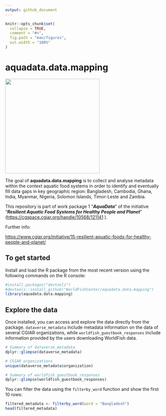 ```yaml
---
output: github_document
---
```


<!-- README.md is generated from README.Rmd. Please edit that file -->

```r
knitr::opts_chunk$set(
  collapse = TRUE,
  comment = "#>",
  fig.path = "man/figures",
  out.width = "100%"
)
```

# aquadata.data.mapping

<!-- badges: start -->

<!-- badges: end -->

![](man/figures/aquadata_lg_sticker.png){width="300"}

The goal of **aquadata.data.mapping** is to collect and analyse metadata within the context aquatic food systems in order to identify and eventually fill data gaps in key geographic region: Bangladesh, Cambodia, Ghana, India, Myanmar, Nigeria, Solomon Islands, Timor-Leste and Zambia.

This repository is part of work package 1 "***AquaData***" of the initiative "***Resilient Aquatic Food Systems for Healthy People and Planet***" (<https://cgspace.cgiar.org/handle/10568/121141> ).

Further info:

<https://www.cgiar.org/initiative/15-resilient-aquatic-foods-for-healthy-people-and-planet/>

## To get started

Install and load the R package from the most recent version using the following commands on the R console:

```r
#install.packages("devtools")
#devtools::install_github("WorldFishCenter/aquadata.data.mapping")
library(aquadata.data.mapping)
```

## Explore the data

Once installed, you can access and explore the data directly from the package. `dataverse_metadata` include metadata information on the data of several CGIAR organizations, while `worldfish_guestbook_responses` include information provided by the users downloading WorldFish data.

```r
# Summary of dataverse_metadata 
dplyr::glimpse(dataverse_metadata)

# CGIAR organizations
unique(dataverse_metadata$organization)

# Summary of worldfish_guestbook_responses 
dplyr::glimpse(worldfish_guestbook_responses)
```

You can filter the data using the `filterby_word` function and show the first 10 rows:

```r
filtered_metadata <- filterby_word(word = "Bangladesh")
head(filtered_metadata)
```
